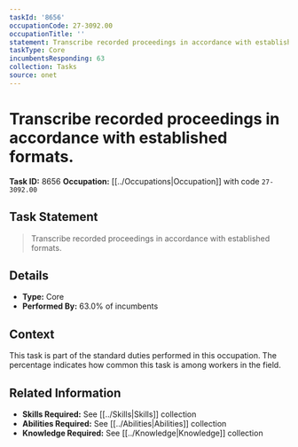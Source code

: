 ```yaml
---
taskId: '8656'
occupationCode: 27-3092.00
occupationTitle: ''
statement: Transcribe recorded proceedings in accordance with established formats.
taskType: Core
incumbentsResponding: 63
collection: Tasks
source: onet
---
```

# Transcribe recorded proceedings in accordance with established formats.

**Task ID:** 8656
**Occupation:** [[../Occupations|Occupation]] with code `27-3092.00`

## Task Statement

> Transcribe recorded proceedings in accordance with established formats.

## Details

- **Type:** Core
- **Performed By:** 63.0% of incumbents

## Context

This task is part of the standard duties performed in this occupation. The percentage indicates how common this task is among workers in the field.

## Related Information

- **Skills Required:** See [[../Skills|Skills]] collection
- **Abilities Required:** See [[../Abilities|Abilities]] collection
- **Knowledge Required:** See [[../Knowledge|Knowledge]] collection

